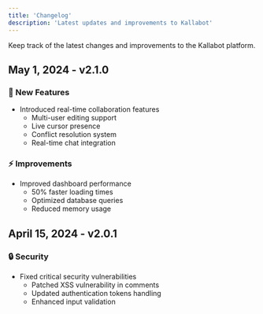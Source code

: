```yaml
---
title: 'Changelog'
description: 'Latest updates and improvements to Kallabot'
---
```


<Note>
  Keep track of the latest changes and improvements to the Kallabot platform.
</Note>

## May 1, 2024 - v2.1.0

### 🎉 New Features
- Introduced real-time collaboration features
  - Multi-user editing support
  - Live cursor presence
  - Conflict resolution system
  - Real-time chat integration

### ⚡️ Improvements
- Improved dashboard performance
  - 50% faster loading times
  - Optimized database queries
  - Reduced memory usage

## April 15, 2024 - v2.0.1

### 🔒 Security
- Fixed critical security vulnerabilities
  - Patched XSS vulnerability in comments
  - Updated authentication tokens handling
  - Enhanced input validation